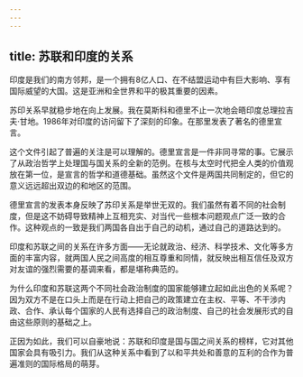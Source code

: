 ```yaml
---
---
---
```

title: 苏联和印度的关系
---

印度是我们的南方邻邦，是一个拥有8亿人口、在不结盟运动中有巨大影响、享有国际威望的大国。这是亚洲和全世界和平的极其重要的因素。

苏印关系早就稳步地在向上发展。我在莫斯科和德里不止一次地会晤印度总理拉吉夫·甘地。1986年对印度的访问留下了深刻的印象。在那里发表了著名的德里宣言。

这个文件引起了普遍的关注是可以理解的。德里宣言是一件非同寻常的事。它展示了从政治哲学上处理国与国关系的全新的范例。在核与太空时代把全人类的价值观放在第一位，是宣言的哲学和道德基础。虽然这个文件是两国共同制定的，但它的意义远远超出双边的和地区的范围。

德里宣言的发表本身反映了苏印关系是举世无双的。我们虽然有着不同的社会制度，但是这不妨碍导致精神上互相充实、对当代一些根本问题观点广泛一致的合作。这种观点的一致是我们两国各自出于自己的动机，通过自己的道路达到的。

印度和苏联之间的关系在许多方面——无论就政治、经济、科学技术、文化等多方面的丰富内容，就两国人民之间高度的相互尊重和同情，就反映出相互信任及双方对友谊的强烈需要的基调来看，都是堪称典范的。

为什么印度和苏联这两个不同社会政治制度的国家能够建立起如此出色的关系呢？因为双方不是在口头上而是在行动上把自己的政策建立在主权、平等、不干涉内政、合作、承认每个国家的人民有选择自己的政治制度、自己的社会发展形式的自由这些原则的基础之上。

正因为如此，我们可以自豪地说：苏联和印度是国与国之间关系的榜样，它对其他国家会具有吸引力。我们从这种关系中看到了以和平共处和善意的互利的合作为普遍准则的国际格局的萌芽。